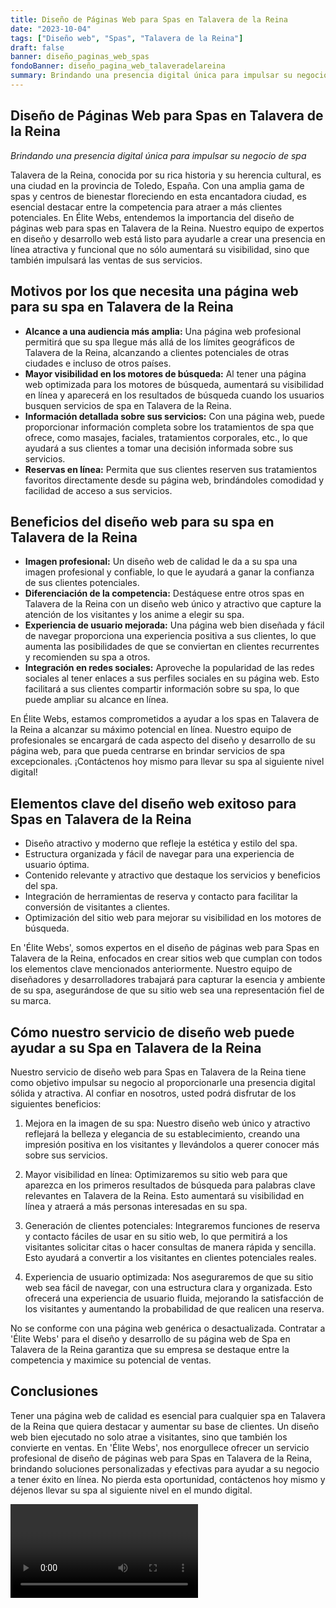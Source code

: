 ```yaml
---
title: Diseño de Páginas Web para Spas en Talavera de la Reina
date: "2023-10-04"
tags: ["Diseño web", "Spas", "Talavera de la Reina"]
draft: false
banner: diseño_paginas_web_spas
fondoBanner: diseño_pagina_web_talaveradelareina
summary: Brindando una presencia digital única para impulsar su negocio de spa
---
```



## Diseño de Páginas Web para Spas en Talavera de la Reina

_Brindando una presencia digital única para impulsar su negocio de spa_

Talavera de la Reina, conocida por su rica historia y su herencia cultural, es una ciudad en la provincia de Toledo, España. Con una amplia gama de spas y centros de bienestar floreciendo en esta encantadora ciudad, es esencial destacar entre la competencia para atraer a más clientes potenciales. En Élite Webs, entendemos la importancia del diseño de páginas web para spas en Talavera de la Reina. Nuestro equipo de expertos en diseño y desarrollo web está listo para ayudarle a crear una presencia en línea atractiva y funcional que no sólo aumentará su visibilidad, sino que también impulsará las ventas de sus servicios.

## Motivos por los que necesita una página web para su spa en Talavera de la Reina

- **Alcance a una audiencia más amplia:** Una página web profesional permitirá que su spa llegue más allá de los límites geográficos de Talavera de la Reina, alcanzando a clientes potenciales de otras ciudades e incluso de otros países.
- **Mayor visibilidad en los motores de búsqueda:** Al tener una página web optimizada para los motores de búsqueda, aumentará su visibilidad en línea y aparecerá en los resultados de búsqueda cuando los usuarios busquen servicios de spa en Talavera de la Reina.
- **Información detallada sobre sus servicios:** Con una página web, puede proporcionar información completa sobre los tratamientos de spa que ofrece, como masajes, faciales, tratamientos corporales, etc., lo que ayudará a sus clientes a tomar una decisión informada sobre sus servicios.
- **Reservas en línea:** Permita que sus clientes reserven sus tratamientos favoritos directamente desde su página web, brindándoles comodidad y facilidad de acceso a sus servicios.

## Beneficios del diseño web para su spa en Talavera de la Reina

- **Imagen profesional:** Un diseño web de calidad le da a su spa una imagen profesional y confiable, lo que le ayudará a ganar la confianza de sus clientes potenciales.
- **Diferenciación de la competencia:** Destáquese entre otros spas en Talavera de la Reina con un diseño web único y atractivo que capture la atención de los visitantes y los anime a elegir su spa.
- **Experiencia de usuario mejorada:** Una página web bien diseñada y fácil de navegar proporciona una experiencia positiva a sus clientes, lo que aumenta las posibilidades de que se conviertan en clientes recurrentes y recomienden su spa a otros.
- **Integración en redes sociales:** Aproveche la popularidad de las redes sociales al tener enlaces a sus perfiles sociales en su página web. Esto facilitará a sus clientes compartir información sobre su spa, lo que puede ampliar su alcance en línea.

En Élite Webs, estamos comprometidos a ayudar a los spas en Talavera de la Reina a alcanzar su máximo potencial en línea. Nuestro equipo de profesionales se encargará de cada aspecto del diseño y desarrollo de su página web, para que pueda centrarse en brindar servicios de spa excepcionales. ¡Contáctenos hoy mismo para llevar su spa al siguiente nivel digital!

<GifSeo />

<Cta />

## Elementos clave del diseño web exitoso para Spas en Talavera de la Reina

- Diseño atractivo y moderno que refleje la estética y estilo del spa.
- Estructura organizada y fácil de navegar para una experiencia de usuario óptima.
- Contenido relevante y atractivo que destaque los servicios y beneficios del spa.
- Integración de herramientas de reserva y contacto para facilitar la conversión de visitantes a clientes.
- Optimización del sitio web para mejorar su visibilidad en los motores de búsqueda.

En 'Élite Webs', somos expertos en el diseño de páginas web para Spas en Talavera de la Reina, enfocados en crear sitios web que cumplan con todos los elementos clave mencionados anteriormente. Nuestro equipo de diseñadores y desarrolladores trabajará para capturar la esencia y ambiente de su spa, asegurándose de que su sitio web sea una representación fiel de su marca.

## Cómo nuestro servicio de diseño web puede ayudar a su Spa en Talavera de la Reina

Nuestro servicio de diseño web para Spas en Talavera de la Reina tiene como objetivo impulsar su negocio al proporcionarle una presencia digital sólida y atractiva. Al confiar en nosotros, usted podrá disfrutar de los siguientes beneficios:

1. Mejora en la imagen de su spa: Nuestro diseño web único y atractivo reflejará la belleza y elegancia de su establecimiento, creando una impresión positiva en los visitantes y llevándolos a querer conocer más sobre sus servicios.

2. Mayor visibilidad en línea: Optimizaremos su sitio web para que aparezca en los primeros resultados de búsqueda para palabras clave relevantes en Talavera de la Reina. Esto aumentará su visibilidad en línea y atraerá a más personas interesadas en su spa.

3. Generación de clientes potenciales: Integraremos funciones de reserva y contacto fáciles de usar en su sitio web, lo que permitirá a los visitantes solicitar citas o hacer consultas de manera rápida y sencilla. Esto ayudará a convertir a los visitantes en clientes potenciales reales.

4. Experiencia de usuario optimizada: Nos aseguraremos de que su sitio web sea fácil de navegar, con una estructura clara y organizada. Esto ofrecerá una experiencia de usuario fluida, mejorando la satisfacción de los visitantes y aumentando la probabilidad de que realicen una reserva.

No se conforme con una página web genérica o desactualizada. Contratar a 'Élite Webs' para el diseño y desarrollo de su página web de Spa en Talavera de la Reina garantiza que su empresa se destaque entre la competencia y maximice su potencial de ventas.

## Conclusiones

Tener una página web de calidad es esencial para cualquier spa en Talavera de la Reina que quiera destacar y aumentar su base de clientes. Un diseño web bien ejecutado no solo atrae a visitantes, sino que también los convierte en ventas. En 'Élite Webs', nos enorgullece ofrecer un servicio profesional de diseño de páginas web para Spas en Talavera de la Reina, brindando soluciones personalizadas y efectivas para ayudar a su negocio a tener éxito en línea. No pierda esta oportunidad, contáctenos hoy mismo y déjenos llevar su spa al siguiente nivel en el mundo digital.

<Video />

<CtaBot job="Spas" city="Talavera de la Reina" />

<Gmaps query="Talavera de la Reina+españa+maps" />
